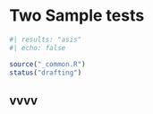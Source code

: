 # Two Sample tests
```r
#| results: "asis"
#| echo: false

source("_common.R")
status("drafting")
```

## vvvv